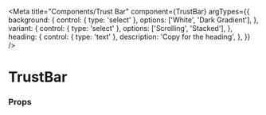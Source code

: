 

<Meta
  title="Components/Trust Bar"
  component={TrustBar}
  argTypes={{
    background: {
      control: { type: 'select' },
      options: ['White', 'Dark Gradient'],
    },
    variant: {
      control: { type: 'select' },
      options: ['Scrolling', 'Stacked'],
    },
    heading: {
      control: { type: 'text' },
      description: 'Copy for the heading',
    },
  }}
/>

# TrustBar

<Canvas>
  <Story name="Trust Bar" story={stories.TrustBarStory} />
</Canvas>

### Props

<ArgsTable story="Trust Bar" />
